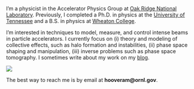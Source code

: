 ::: {.grid}

::: {.g-col-8}
I'm a physicist in the Accelerator Physics Group at [Oak Ridge National Laboratory](https://www.ornl.gov). Previously, I completed a Ph.D. in physics at the [University of Tennessee](https://physics.utk.edu) and a B.S. in physics at [Wheaton College]().

I'm interested in techniques to model, measure, and control intense beams in particle accelerators. I currently focus on (i) theory and modeling of collective effects, such as halo formation and instabilities, (ii) phase space shaping and manipulation, (iii) inverse problems such as phase space tomography. I sometimes write about my work on my [blog](https://austin-hoover.github.io/blog/).

:::

::: {.g-col-4}
![](images/me_ornl.jpg)
:::

:::


The best way to reach me is by email at **hooveram@ornl.gov**.
